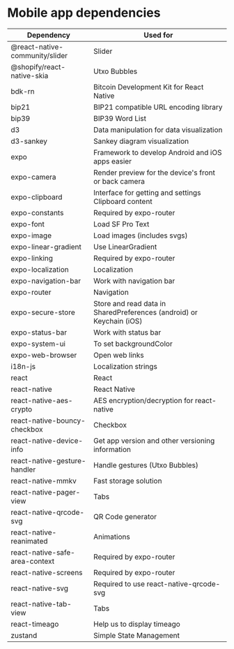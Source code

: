 # Mobile app dependencies

| Dependency                     | Used for                                                             |
| ------------------------------ | -------------------------------------------------------------------- |
| @react-native-community/slider | Slider                                                               |
| @shopify/react-native-skia     | Utxo Bubbles                                                         |
| bdk-rn                         | Bitcoin Development Kit for React Native                             |
| bip21                          | BIP21 compatible URL encoding library                                |
| bip39                          | BIP39 Word List                                                      |
| d3                             | Data manipulation for data visualization                             |
| d3-sankey                      | Sankey diagram visualization                                         |
| expo                           | Framework to develop Android and iOS apps easier                     |
| expo-camera                    | Render preview for the device's front or back camera                 |
| expo-clipboard                 | Interface for getting and settings Clipboard content                 |
| expo-constants                 | Required by expo-router                                              |
| expo-font                      | Load SF Pro Text                                                     |
| expo-image                     | Load images (includes svgs)                                          |
| expo-linear-gradient           | Use LinearGradient                                                   |
| expo-linking                   | Required by expo-router                                              |
| expo-localization              | Localization                                                         |
| expo-navigation-bar            | Work with navigation bar                                             |
| expo-router                    | Navigation                                                           |
| expo-secure-store              | Store and read data in SharedPreferences (android) or Keychain (iOS) |
| expo-status-bar                | Work with status bar                                                 |
| expo-system-ui                 | To set backgroundColor                                               |
| expo-web-browser               | Open web links                                                       |
| i18n-js                        | Localization strings                                                 |
| react                          | React                                                                |
| react-native                   | React Native                                                         |
| react-native-aes-crypto        | AES encryption/decryption for react-native                           |
| react-native-bouncy-checkbox   | Checkbox                                                             |
| react-native-device-info       | Get app version and other versioning information                     |
| react-native-gesture-handler   | Handle gestures (Utxo Bubbles)                                       |
| react-native-mmkv              | Fast storage solution                                                |
| react-native-pager-view        | Tabs                                                                 |
| react-native-qrcode-svg        | QR Code generator                                                    |
| react-native-reanimated        | Animations                                                           |
| react-native-safe-area-context | Required by expo-router                                              |
| react-native-screens           | Required by expo-router                                              |
| react-native-svg               | Required to use react-native-qrcode-svg                              |
| react-native-tab-view          | Tabs                                                                 |
| react-timeago                  | Help us to display timeago                                           |
| zustand                        | Simple State Management                                              |
